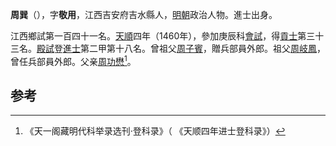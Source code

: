 '''周巽'''（{{bd|1428年||？}}），字'''敬用'''，江西吉安府吉水縣人，[[明朝|明朝]]政治人物。進士出身。

江西鄉試第一百四十一名。[[天顺_(明朝)|天順]]四年（1460年），參加庚辰科[[會試|會試]]，得[[貢士|貢士]]第三十三名。[[殿試|殿試]]登[[進士|進士]]第二甲第十八名。曾祖父[[周子賓|周子賓]]，贈兵部員外郎。祖父[[周岐鳳|周岐鳳]]，曾任兵部員外郎。父亲[[周功懋|周功懋]]<ref>《天一阁藏明代科举录选刊·登科录》（ 《天顺四年进士登科录》）</ref>。

==参考==
{{reflist}}
{{明朝人物小作品}}
{{天順四年庚辰科殿試金榜}}